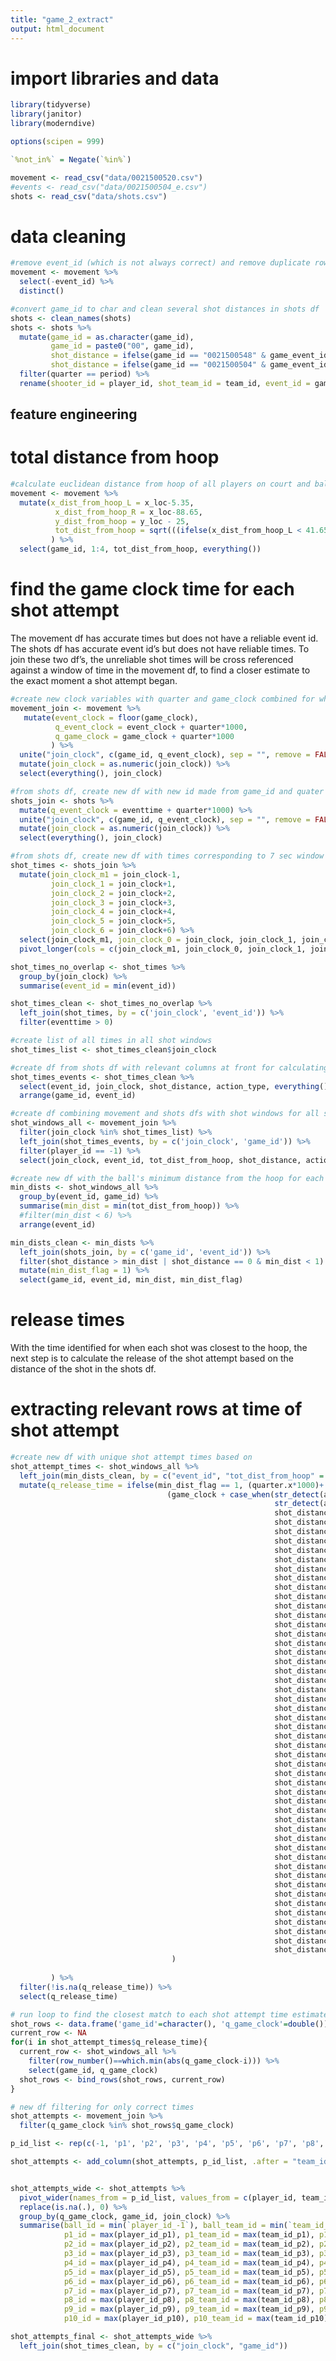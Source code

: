 ```yaml
---
title: "game_2_extract"
output: html_document
---
```


# import libraries and data
```r
library(tidyverse)
library(janitor)
library(moderndive)

options(scipen = 999)

`%not_in%` = Negate(`%in%`)
```

```r
movement <- read_csv("data/0021500520.csv")
#events <- read_csv("data/0021500504_e.csv")
shots <- read_csv("data/shots.csv")
```


# data cleaning
```r
#remove event_id (which is not always correct) and remove duplicate rows from movement df
movement <- movement %>% 
  select(-event_id) %>% 
  distinct()

#convert game_id to char and clean several shot distances in shots df
shots <- clean_names(shots)
shots <- shots %>% 
  mutate(game_id = as.character(game_id),
         game_id = paste0("00", game_id),
         shot_distance = ifelse(game_id == "0021500548" & game_event_id == 112, 27, shot_distance),
         shot_distance = ifelse(game_id == "0021500504" & game_event_id == 535, 13, shot_distance)) %>% 
  filter(quarter == period) %>% 
  rename(shooter_id = player_id, shot_team_id = team_id, event_id = game_event_id)
```


## feature engineering

# total distance from hoop
```r

#calculate euclidean distance from hoop of all players on court and ball
movement <- movement %>% 
  mutate(x_dist_from_hoop_L = x_loc-5.35,
          x_dist_from_hoop_R = x_loc-88.65,
          y_dist_from_hoop = y_loc - 25,
          tot_dist_from_hoop = sqrt(((ifelse(x_dist_from_hoop_L < 41.65, x_dist_from_hoop_L, x_dist_from_hoop_R))^2)+(y_dist_from_hoop^2))
         ) %>% 
  select(game_id, 1:4, tot_dist_from_hoop, everything())
```


# find the game clock time for each shot attempt

The movement df has accurate times but does not have a reliable event id. The shots df has accurate event id's but does not have reliable times. To join these two df's, the unreliable shot times will be cross referenced against a window of time in the movement df, to find a closer estimate to the exact moment a shot attempt began.
```r
#create new clock variables with quarter and game_clock combined for whole seconds and hundredths of seconds in movement df
movement_join <- movement %>% 
   mutate(event_clock = floor(game_clock),
          q_event_clock = event_clock + quarter*1000,
          q_game_clock = game_clock + quarter*1000
         ) %>% 
  unite("join_clock", c(game_id, q_event_clock), sep = "", remove = FALSE) %>%
  mutate(join_clock = as.numeric(join_clock)) %>% 
  select(everything(), join_clock)

#from shots df, create new df with new id made from game_id and quater + whole seconds
shots_join <- shots %>% 
  mutate(q_event_clock = eventtime + quarter*1000) %>% 
  unite("join_clock", c(game_id, q_event_clock), sep = "", remove = FALSE) %>% 
  mutate(join_clock = as.numeric(join_clock)) %>% 
  select(everything(), join_clock)

#from shots df, create new df with times corresponding to 7 sec window during which shot was closest to hoop
shot_times <- shots_join %>% 
  mutate(join_clock_m1 = join_clock-1,
         join_clock_1 = join_clock+1,
         join_clock_2 = join_clock+2,
         join_clock_3 = join_clock+3,
         join_clock_4 = join_clock+4,
         join_clock_5 = join_clock+5,
         join_clock_6 = join_clock+6) %>% 
  select(join_clock_m1, join_clock_0 = join_clock, join_clock_1, join_clock_2, join_clock_3, join_clock_4, join_clock_5, join_clock_6, event_id, game_id, shot_distance, action_type, everything()) %>% 
  pivot_longer(cols = c(join_clock_m1, join_clock_0, join_clock_1, join_clock_2, join_clock_3, join_clock_4, join_clock_5, join_clock_6), values_to = 'join_clock')

shot_times_no_overlap <- shot_times %>%
  group_by(join_clock) %>% 
  summarise(event_id = min(event_id))

shot_times_clean <- shot_times_no_overlap %>% 
  left_join(shot_times, by = c('join_clock', 'event_id')) %>% 
  filter(eventtime > 0)

#create list of all times in all shot windows 
shot_times_list <- shot_times_clean$join_clock

#create df from shots df with relevant columns at front for calculating shot release time in movement df
shot_times_events <- shot_times_clean %>% 
  select(event_id, join_clock, shot_distance, action_type, everything()) %>% 
  arrange(game_id, event_id)

#create df combining movement and shots dfs with shot windows for all shots, filtering for just rows tracking the ball
shot_windows_all <- movement_join %>% 
  filter(join_clock %in% shot_times_list) %>%
  left_join(shot_times_events, by = c('join_clock', 'game_id')) %>% 
  filter(player_id == -1) %>% 
  select(join_clock, event_id, tot_dist_from_hoop, shot_distance, action_type, everything())

```


```r
#create new df with the ball's minimum distance from the hoop for each event
min_dists <- shot_windows_all %>% 
  group_by(event_id, game_id) %>% 
  summarise(min_dist = min(tot_dist_from_hoop)) %>% 
  #filter(min_dist < 6) %>% 
  arrange(event_id)

min_dists_clean <- min_dists %>% 
  left_join(shots_join, by = c('game_id', 'event_id')) %>% 
  filter(shot_distance > min_dist | shot_distance == 0 & min_dist < 1) %>% 
  mutate(min_dist_flag = 1) %>% 
  select(game_id, event_id, min_dist, min_dist_flag)

```


# release times

With the time identified for when each shot was closest to the hoop, the next step is to calculate the release of the shot attempt based on the distance of the shot in the shots df.

# extracting relevant rows at time of shot attempt
```r

#create new df with unique shot attempt times based on 
shot_attempt_times <- shot_windows_all %>% 
  left_join(min_dists_clean, by = c("event_id", "tot_dist_from_hoop" = "min_dist")) %>% 
  mutate(q_release_time = ifelse(min_dist_flag == 1, (quarter.x*1000)+
                                   (game_clock + case_when(str_detect(action_type, "Alley Oop") ~ .25,
                                                           str_detect(action_type, "Tip") ~ .4,
                                                           shot_distance == 0 ~ .5,
                                                           shot_distance == 1 ~ .6,
                                                           shot_distance == 2 ~ .787,
                                                           shot_distance == 3 ~ .824,
                                                           shot_distance == 4 ~ .861,
                                                           shot_distance == 5 ~ .898,
                                                           shot_distance == 6 ~ .935,
                                                           shot_distance == 7 ~ .973,
                                                           shot_distance == 8 ~ 1.01,
                                                           shot_distance == 9 ~ 1.047,
                                                           shot_distance == 10 ~ 1.084,
                                                           shot_distance == 11 ~ 1.122,
                                                           shot_distance == 12 ~ 1.159,
                                                           shot_distance == 13 ~ 1.196,
                                                           shot_distance == 14 ~ 1.233,
                                                           shot_distance == 15 ~ 1.271,
                                                           shot_distance == 16 ~ 1.308,
                                                           shot_distance == 17 ~ 1.345,
                                                           shot_distance == 18 ~ 1.382,
                                                           shot_distance == 19 ~ 1.42,
                                                           shot_distance == 20 ~ 1.457,
                                                           shot_distance == 21 ~ 1.494,
                                                           shot_distance == 22 ~ 1.531,
                                                           shot_distance == 23 ~ 1.569,
                                                           shot_distance == 24 ~ 1.606,
                                                           shot_distance == 25 ~ 1.643,
                                                           shot_distance == 26 ~ 1.68,
                                                           shot_distance == 27 ~ 1.717,
                                                           shot_distance == 28 ~ 1.755,
                                                           shot_distance == 29 ~ 1.792,
                                                           shot_distance == 30 ~ 1.829,
                                                           shot_distance == 31 ~ 1.866,
                                                           shot_distance == 32 ~ 1.904,
                                                           shot_distance == 33 ~ 1.941,
                                                           shot_distance == 34 ~ 1.978,
                                                           shot_distance == 35 ~ 2.015,
                                                           shot_distance == 36 ~ 2.053,
                                                           shot_distance == 37 ~ 2.09,
                                                           shot_distance == 38 ~ 2.127,
                                                           shot_distance == 39 ~ 2.164,
                                                           shot_distance == 40 ~ 2.202,
                                                           shot_distance == 41 ~ 2.239,
                                                           shot_distance == 42 ~ 2.276,
                                                           shot_distance == 43 ~ 2.313,
                                                           shot_distance == 44 ~ 2.350,
                                                           shot_distance == 45 ~ 2.388,
                                                           shot_distance == 46 ~ 2.425,
                                                           shot_distance == 47 ~ 2.462
                                    )
                                                                       ))
         ) %>% 
  filter(!is.na(q_release_time)) %>% 
  select(q_release_time)

```


```r
# run loop to find the closest match to each shot attempt time estimate
shot_rows <- data.frame('game_id'=character(), 'q_game_clock'=double())
current_row <- NA
for(i in shot_attempt_times$q_release_time){
  current_row <- shot_windows_all %>% 
    filter(row_number()==which.min(abs(q_game_clock-i))) %>% 
    select(game_id, q_game_clock)
  shot_rows <- bind_rows(shot_rows, current_row)
}

# new df filtering for only correct times
shot_attempts <- movement_join %>% 
  filter(q_game_clock %in% shot_rows$q_game_clock)
```


```r
p_id_list <- rep(c(-1, 'p1', 'p2', 'p3', 'p4', 'p5', 'p6', 'p7', 'p8', 'p9', 'p10'), nrow(shot_rows))

shot_attempts <- add_column(shot_attempts, p_id_list, .after = "team_id")


shot_attempts_wide <- shot_attempts %>% 
  pivot_wider(names_from = p_id_list, values_from = c(player_id, team_id, x_loc, y_loc)) %>% 
  replace(is.na(.), 0) %>% 
  group_by(q_game_clock, game_id, join_clock) %>%
  summarise(ball_id = min(`player_id_-1`), ball_team_id = min(`team_id_-1`), ball_x_loc = max(`x_loc_-1`), ball_y_loc = max(`y_loc_-1`),
            p1_id = max(player_id_p1), p1_team_id = max(team_id_p1), p1_x_loc = max(x_loc_p1), p1_y_loc = max(y_loc_p1), 
            p2_id = max(player_id_p2), p2_team_id = max(team_id_p2), p2_x_loc = max(x_loc_p2), p2_y_loc = max(y_loc_p2),
            p3_id = max(player_id_p3), p3_team_id = max(team_id_p3), p3_x_loc = max(x_loc_p3), p3_y_loc = max(y_loc_p3),
            p4_id = max(player_id_p4), p4_team_id = max(team_id_p4), p4_x_loc = max(x_loc_p4), p4_y_loc = max(y_loc_p4),
            p5_id = max(player_id_p5), p5_team_id = max(team_id_p5), p5_x_loc = max(x_loc_p5), p5_y_loc = max(y_loc_p5),
            p6_id = max(player_id_p6), p6_team_id = max(team_id_p6), p6_x_loc = max(x_loc_p6), p6_y_loc = max(y_loc_p6),
            p7_id = max(player_id_p7), p7_team_id = max(team_id_p7), p7_x_loc = max(x_loc_p7), p7_y_loc = max(y_loc_p7),
            p8_id = max(player_id_p8), p8_team_id = max(team_id_p8), p8_x_loc = max(x_loc_p8), p8_y_loc = max(y_loc_p8),
            p9_id = max(player_id_p9), p9_team_id = max(team_id_p9), p9_x_loc = max(x_loc_p9), p9_y_loc = max(y_loc_p9),
            p10_id = max(player_id_p10), p10_team_id = max(team_id_p10), p10_x_loc = max(x_loc_p10), p10_y_loc = max(y_loc_p10))
```


```r
shot_attempts_final <- shot_attempts_wide %>% 
  left_join(shot_times_clean, by = c("join_clock", "game_id"))
```





